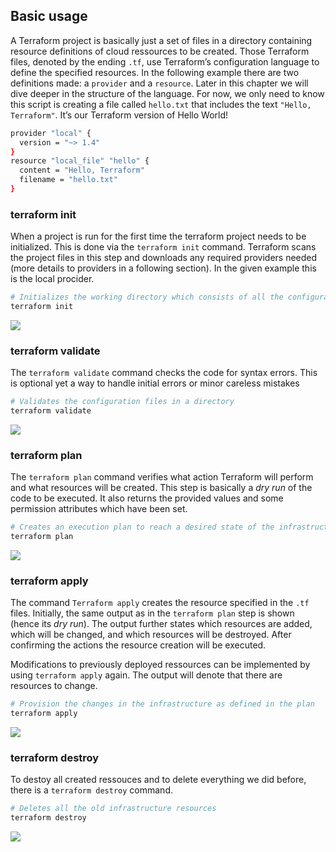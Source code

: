 
## Basic usage

A Terraform project is basically just a set of files in a directory containing resource definitions of cloud ressources to be created. Those Terraform files, denoted by the ending `.tf`, use Terraform's configuration language to define the specified resources. In the following example there are two definitions made: a `provider` and a `resource`. Later in this chapter we will dive deeper in the structure of the language. For now, we only need to know this script is creating a file called `hello.txt` that includes the text `"Hello, Terraform"`. It's our Terraform version of Hello World!

```bash
provider "local" {
  version = "~> 1.4"
}
resource "local_file" "hello" {
  content = "Hello, Terraform"
  filename = "hello.txt"
}
```

### terraform init

When a project is run for the first time the terraform project needs to be initialized. This is done via the `terraform init` command. Terraform scans the project files in this step and downloads any required providers needed (more details to providers in a following section). In the given example this is the local procider.

```bash
# Initializes the working directory which consists of all the configuration files
terraform init
```

![](images/06-Terraform/terraform-init.png) 


### terraform validate

The `terraform validate` command checks the code for syntax errors. This is optional yet a way to handle initial errors or minor careless mistakes 

```bash
# Validates the configuration files in a directory
terraform validate
```
![](images/06-Terraform/terraform-validate.png) 

### terraform plan

The `terraform plan` command verifies what action Terraform will perform and what resources will be created. This step is basically a *dry run* of the code to be executed. It also returns the provided values and some permission attributes which have been set.

```bash
# Creates an execution plan to reach a desired state of the infrastructure
terraform plan
```

![](images/06-Terraform/terraform-plan.png) 


### terraform apply

The command `Terraform apply` creates the resource specified in the `.tf` files. Initially, the same output as in the `terraform plan` step is shown (hence its *dry run*). The output further states which resources are added, which will be changed, and which resources will be destroyed. After confirming the actions the resource creation will be executed.

Modifications to previously deployed ressources can be implemented by using `terraform apply` again. The output will denote that there are resources to change.

```bash
# Provision the changes in the infrastructure as defined in the plan
terraform apply 
```

![](images/06-Terraform/terraform-apply.png) 


### terraform destroy

To destoy all created ressouces and to delete everything we did before, there is a `terraform destroy` command.

```bash
# Deletes all the old infrastructure resources
terraform destroy
```

![](images/06-Terraform/terraform-destroy.png) 

